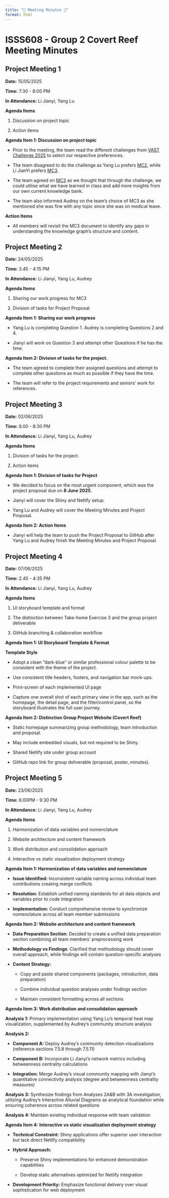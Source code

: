 ```yaml
---
title: "🌊 Meeting Minutes 🪸"
format: html
---
```


# **ISSS608 - Group 2 Covert Reef Meeting Minutes**

## **Project Meeting 1**

**Date:** 15/05/2025 

**Time:** 7:30 - 8:00 PM

**In Attendance:** Li Jianyi, Yang Lu 

**Agenda Items** 

1.  Discussion on project topic 

<!-- -->

2.  Action items 

**Agenda Item 1: Discussion on project topic** 

-   Prior to the meeting, the team read the different challenges from [VAST Challenge 2025](https://ieeevis.org/year/2025/welcome) to select our respective preferences.  

<!-- -->

-   The team disagreed to do the challenge as Yang Lu prefers [MC2](https://vast-challenge.github.io/2025/MC2.html), while Li JianYi prefers [MC3](https://vast-challenge.github.io/2024/MC3.html). 

<!-- -->

-   The team agreed on [MC3](https://vast-challenge.github.io/2025/MC3.html) as we thought that through the challenge, we could utilise what we have learned in class and add more insights from our own current knowledge bank. 

<!-- -->

-   The team also informed Audrey on the team’s choice of MC3 as she mentioned she was fine with any topic since she was on medical leave. 

**Action Items** 

-   All members will revisit the MC3 document to identify any gaps in understanding the knowledge graph’s structure and content. 

## **Project Meeting 2** 

**Date:** 24/05/2025 

**Time:** 3.45 - 4:15 PM 

**In Attendance:** Li Jianyi, Yang Lu, Audrey 

**Agenda Items** 

1.  Sharing our work progress for MC3 

<!-- -->

2.  Division of tasks for Project Proposal 

**Agenda Item 1: Sharing our work progress** 

-   Yang Lu is completing Question 1. Audrey is completing Questions 2 and 4.  

<!-- -->

-   Jianyi will work on Question 3 and attempt other Questions if he has the time.  

**Agenda Item 2: Division of tasks for the project.** 

-   The team agreed to complete their assigned questions and attempt to complete other questions as much as possible if they have the time. 

<!-- -->

-   The team will refer to the project requirements and seniors’ work for references.

## **Project Meeting 3** 

**Date:** 02/06/2025 

**Time:** 8.00 - 8:30 PM 

**In Attendance:** Li Jianyi, Yang Lu, Audrey 

**Agenda Items** 

1.  Division of tasks for the project. 

<!-- -->

2.  Action items 

**Agenda Item 1: Division of tasks for Project** 

-   We decided to focus on the most urgent component, which was the project proposal due on **8 June 2025**.  

<!-- -->

-   Jianyi will cover the Shiny and Netlify setup. 

<!-- -->

-   Yang Lu and Audrey will cover the Meeting Minutes and Project Proposal. 

**Agenda Item 2: Action Items** 

-   Jianyi will help the team to push the Project Proposal to GitHub after Yang Lu and Audrey finish the Meeting Minutes and Project Proposal. 

## **Project Meeting 4**

**Date:** 07/06/2025 

**Time:** 2.45 - 4:35 PM 

**In Attendance:** Li Jianyi, Yang Lu, Audrey 

**Agenda Items**

1.  UI storyboard template and format

2.  The distinction between Take-home Exercise 3 and the group project deliverable

3.  GitHub branching & collaboration workflow

**Agenda Item 1: UI Storyboard Template & Format**

**Template Style**

-   Adopt a clean “dark-blue” or similar professional colour palette to be consistent with the theme of the project.

-   Use consistent title headers, footers, and navigation bar mock-ups.

-   Print-screen of each implemented UI page

-   Capture one overall shot of each primary view in the app, such as the homepage, the detail page, and the filter/control panel, so the storyboard illustrates the full user journey.

**Agenda Item 2: Distinction Group Project Website (Covert Reef)**

-   Static homepage summarizing group methodology, team introduction and proposal.

-   May include embedded visuals, but not required to be Shiny.

-   Shared Netlify site under group account

-   GitHub repo link for group deliverable (proposal, poster, minutes).

## **Project Meeting 5**

**Date:** 23/06/2025 

**Time:** 8.00PM - 9:30 PM 

**In Attendance:** Li Jianyi, Yang Lu, Audrey 

**Agenda Items**

1.  Harmonization of data variables and nomenclature

2.  Website architecture and content framework

3.  Work distribution and consolidation approach

4.  Interactive vs static visualization deployment strategy

**Agenda Item 1: Harmonization of data variables and nomenclature**

-   **Issue Identified:** Inconsistent variable naming across individual team contributions creating merge conflicts

<!-- -->

-   **Resolution:** Establish unified naming standards for all data objects and variables prior to code integration

<!-- -->

-   **Implementation:** Conduct comprehensive review to synchronize nomenclature across all team member submissions

**Agenda Item 2: Website architecture and content framework**

-   **Data Preparation Section**: Decided to create a unified data preparation section combining all team members' preprocessing work

-   **Methodology vs Findings**: Clarified that methodology should cover overall approach, while findings will contain question-specific analyses

-   **Content Strategy:**

    -   Copy and paste shared components (packages, introduction, data preparation)

    -   Combine individual question analyses under findings section

    -   Maintain consistent formatting across all sections

**Agenda Item 3: Work distribution and consolidation approach**

**Analysis 1:** Primary implementation using Yang Lu's temporal heat map visualization, supplemented by Audrey's community structure analysis

**Analysis 2:**

-   **Component A:** Deploy Audrey's community detection visualizations (reference sections 7.5.8 through 7.5.11)

-   **Component B:** Incorporate Li Jianyi's network metrics including betweenness centrality calculations

-   **Integration:** Merge Audrey's visual community mapping with Jianyi's quantitative connectivity analysis (degree and betweenness centrality measures)

**Analysis 3:** Synthesize findings from Analyses 2A&B with 3A investigation, utilizing Audrey's Interactive Alluvial Diagrams as analytical foundation while ensuring coherence across related questions

**Analysis 4:** Maintain existing individual response with team validation

**Agenda Item 4:** **Interactive vs static visualization deployment strategy**

-   **Technical Constraint:** Shiny applications offer superior user interaction but lack direct Netlify compatibility

<!-- -->

-   **Hybrid Approach:**

    -   Preserve Shiny implementations for enhanced demonstration capabilities

    -   Develop static alternatives optimized for Netlify integration

<!-- -->

-   **Development Priority:** Emphasize functional delivery over visual sophistication for web deployment

